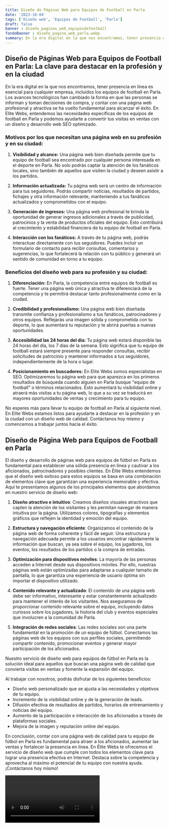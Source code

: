 ```yaml
---
title: Diseño de Páginas Web para Equipos de Football en Parla
date: '2023-10-04'
tags: ['Diseño web', 'Equipos de Football', 'Parla']
draft: false
banner : diseño_paginas_web_equiposdefootball
fondoBanner : diseño_pagina_web_parla.webp
summary: En la era digital en la que nos encontramos, tener presencia en línea es esencial para cualquier empresa, incluidos los equipos de football en Parla. Los avances tecnológicos han cambiado la forma en que las personas se informan y toman decisiones de compra, y contar con una página web profesional y atractiva se ha vuelto fundamental para alcanzar el éxito. En Elite Webs, entendemos las necesidades específicas de los equipos de football en Parla y podemos ayudarte a convertir tus visitas en ventas con un diseño y desarrollo web SEO optimizado.
---
```


## Diseño de Páginas Web para Equipos de Football en Parla: La clave para destacar en la profesión y en la ciudad

En la era digital en la que nos encontramos, tener presencia en línea es esencial para cualquier empresa, incluidos los equipos de football en Parla. Los avances tecnológicos han cambiado la forma en que las personas se informan y toman decisiones de compra, y contar con una página web profesional y atractiva se ha vuelto fundamental para alcanzar el éxito. En Elite Webs, entendemos las necesidades específicas de los equipos de football en Parla y podemos ayudarte a convertir tus visitas en ventas con un diseño y desarrollo web SEO optimizado.

### Motivos por los que necesitan una página web en su profesión y en su ciudad:

1. **Visibilidad y alcance:** Una página web bien diseñada permite que tu equipo de football sea encontrado por cualquier persona interesada en el deporte en Parla. No solo podrás captar la atención de los fanáticos locales, sino también de aquellos que visiten la ciudad y deseen asistir a los partidos.

2. **Información actualizada:** Tu página web será un centro de información para tus seguidores. Podrás compartir noticias, resultados de partidos, fichajes y otra información relevante, manteniendo a tus fanáticos actualizados y comprometidos con el equipo.

3. **Generación de ingresos:** Una página web profesional te brinda la oportunidad de generar ingresos adicionales a través de publicidad, patrocinios y la venta de productos oficiales del equipo. Esto contribuirá al crecimiento y estabilidad financiera de tu equipo de football en Parla.

4. **Interacción con los fanáticos:** A través de tu página web, podrás interactuar directamente con tus seguidores. Puedes incluir un formulario de contacto para recibir consultas, comentarios y sugerencias, lo que fortalecerá la relación con tu público y generará un sentido de comunidad en torno a tu equipo.

### Beneficios del diseño web para su profesión y su ciudad:

1. **Diferenciación:** En Parla, la competencia entre equipos de football es fuerte. Tener una página web única y atractiva te diferenciará de la competencia y te permitirá destacar tanto profesionalmente como en la ciudad.

2. **Credibilidad y profesionalismo:** Una página web bien diseñada transmite confianza y profesionalismo a tus fanáticos, patrocinadores y otros equipos. Reflejarás una imagen sólida y comprometida con tu deporte, lo que aumentará tu reputación y te abrirá puertas a nuevas oportunidades.

3. **Accesibilidad las 24 horas del día:** Tu página web estará disponible las 24 horas del día, los 7 días de la semana. Esto significa que tu equipo de football estará siempre presente para responder consultas, recibir solicitudes de patrocinio y mantener informados a tus seguidores, independientemente de la hora o lugar.

4. **Posicionamiento en buscadores:** En Elite Webs somos especialistas en SEO. Optimizaremos tu página web para que aparezca en los primeros resultados de búsqueda cuando alguien en Parla busque "equipo de football" o términos relacionados. Esto aumentará tu visibilidad online y atraerá más visitas a tu página web, lo que a su vez se traducirá en mayores oportunidades de ventas y crecimiento para tu equipo.

No esperes más para llevar tu equipo de football en Parla al siguiente nivel. En Elite Webs estamos listos para ayudarte a destacar en la profesión y en la ciudad con un diseño web de calidad. Contáctanos hoy mismo y comencemos a trabajar juntos hacia el éxito.

<GifSeo />

<Cta />

## Diseño de Página Web para Equipos de Football en Parla

El diseño y desarrollo de páginas web para equipos de fútbol en Parla es fundamental para establecer una sólida presencia en línea y cautivar a los aficionados, patrocinadores y posibles clientes. En Élite Webs entendemos que el diseño web exitoso para estos equipos se basa en una combinación de elementos clave que garantizan una experiencia memorable y efectiva. Aquí te presentamos algunos de los principales elementos que abordamos en nuestro servicio de diseño web:

1. **Diseño atractivo e intuitivo**: Creamos diseños visuales atractivos que capten la atención de los visitantes y les permitan navegar de manera intuitiva por la página. Utilizamos colores, tipografías y elementos gráficos que reflejen la identidad y emoción del equipo.

2. **Estructura y navegación eficiente**: Organizamos el contenido de la página web de forma coherente y fácil de seguir. Una estructura y navegación adecuada permite a los usuarios encontrar rápidamente la información que buscan, ya sea sobre el equipo, los jugadores, los eventos, los resultados de los partidos o la compra de entradas.

3. **Optimización para dispositivos móviles**: La mayoría de las personas acceden a Internet desde sus dispositivos móviles. Por ello, nuestras páginas web están optimizadas para adaptarse a cualquier tamaño de pantalla, lo que garantiza una experiencia de usuario óptima sin importar el dispositivo utilizado.

4. **Contenido relevante y actualizado**: El contenido de una página web debe ser informativo, interesante y estar constantemente actualizado para mantener el interés de los visitantes. Nos aseguramos de proporcionar contenido relevante sobre el equipo, incluyendo datos curiosos sobre los jugadores, la historia del club y eventos especiales que involucren a la comunidad de Parla.

5. **Integración de redes sociales**: Las redes sociales son una parte fundamental en la promoción de un equipo de fútbol. Conectamos las páginas web de los equipos con sus perfiles sociales, permitiendo compartir contenido, promocionar eventos y generar mayor participación de los aficionados.

Nuestro servicio de diseño web para equipos de fútbol en Parla es la solución ideal para aquellos que buscan una página web de calidad que convierta visitas en ventas y fomente la expansión del equipo. 

Al trabajar con nosotros, podrás disfrutar de los siguientes beneficios:

- Diseño web personalizado que se ajusta a las necesidades y objetivos de tu equipo.
- Incremento de la visibilidad online y de la generación de leads.
- Difusión efectiva de resultados de partidos, horarios de entrenamiento y noticias del equipo.
- Aumento de la participación e interacción de los aficionados a través de plataformas sociales.
- Mejora de la imagen y reputación online del equipo.

En conclusión, contar con una página web de calidad para tu equipo de fútbol en Parla es fundamental para atraer a los aficionados, aumentar las ventas y fortalecer la presencia en línea. En Élite Webs te ofrecemos el servicio de diseño web que cumple con todos los elementos clave para lograr una presencia efectiva en Internet. Destaca sobre la competencia y aprovecha al máximo el potencial de tu equipo con nuestra ayuda. ¡Contáctanos hoy mismo!

<Video />

<CtaBot job='Equipos de Football' city='Parla'/>

<Gmaps query='Parla+españa+maps' />